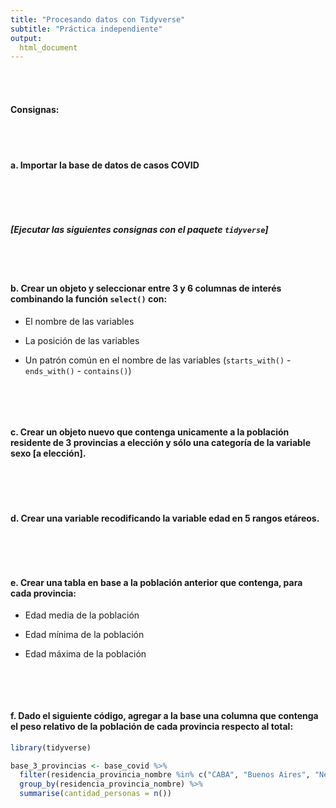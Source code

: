 ```yaml
---
title: "Procesando datos con Tidyverse"
subtitle: "Práctica independiente"
output:
  html_document
---
```


<br><br>

#### Consignas:

<br><br> 

#### **a.** Importar la base de datos de **casos COVID**
```r

```

<br><br> 

##### _[Ejecutar las siguientes consignas con el paquete `tidyverse`]_

<br><br> 

#### **b.** Crear un objeto y seleccionar entre 3 y 6 columnas de interés combinando la función `select()` con:

- El nombre de las variables

- La posición de las variables

- Un patrón común en el nombre de las variables (`starts_with()` - `ends_with()` - `contains()`)

```r

```

<br><br> 


#### **c.** Crear un objeto nuevo que contenga unicamente a la población residente de **3 provincias** a elección y sólo una categoría de la variable **sexo** [a elección].
```r

```

<br><br> 


#### **d.** Crear una variable recodificando la variable **edad** en 5 rangos etáreos.
```r

```

<br><br> 

#### **e.** Crear una tabla en base a la población anterior que contenga, para cada provincia:

- Edad media de la población

- Edad mínima de la población

- Edad máxima de la población

```r

```

<br><br> 


#### **f.** Dado el siguiente código, agregar a la base una columna que contenga el peso relativo de la población de cada provincia respecto al total:

```r
library(tidyverse)

base_3_provincias <- base_covid %>% 
  filter(residencia_provincia_nombre %in% c("CABA", "Buenos Aires", "Neuquén")) %>% 
  group_by(residencia_provincia_nombre) %>% 
  summarise(cantidad_personas = n())
```

<br><br> 
